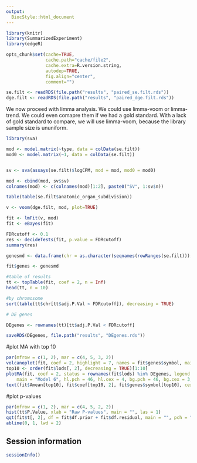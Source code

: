 ```yaml
---
output:
  BiocStyle::html_document
---
```



```r
library(knitr)
library(SummarizedExperiment)
library(edgeR)

opts_chunk$set(cache=TRUE,
               cache.path="cache/file2",
               cache.extra=R.version.string,
               autodep=TRUE,
               fig.align="center",
               comment="")

se.filt <- readRDS(file.path("results", "paired_se.filt.rds"))
dge.filt <- readRDS(file.path("results", "paired_dge.filt.rds"))
```


We now proceed with limma analysis. We could use limma-voom or limma-trend. We could even comapre them if we had a gold standard. With a lack of gold standard to compare, we will use limma-voom, because the library sample size is ununiform.


```r
library(sva)

mod <- model.matrix(~type, data = colData(se.filt))
mod0 <- model.matrix(~1, data = colData(se.filt))


sv <- sva(assays(se.filt)$logCPM, mod = mod, mod0 = mod0)

mod <- cbind(mod, sv$sv)
colnames(mod) <- c(colnames(mod)[1:2], paste0("SV", 1:sv$n))

table(table(se.filt$anatomic_organ_subdivision))

v <- voom(dge.filt, mod, plot=TRUE)

fit <- lmFit(v, mod)
fit <- eBayes(fit)

FDRcutoff <- 0.1
res <- decideTests(fit, p.value = FDRcutoff)
summary(res)

genesmd <- data.frame(chr = as.character(seqnames(rowRanges(se.filt))), symbol = rowData(se.filt)[, 1], stringsAsFactors = FALSE)

fit$genes <- genesmd

#table of results
tt <- topTable(fit, coef = 2, n = Inf)
head(tt, n = 10)

#by chromosome
sort(table(tt$chr[tt$adj.P.Val < FDRcutoff]), decreasing = TRUE)

# DE genes

DEgenes <- rownames(tt)[tt$adj.P.Val < FDRcutoff]

saveRDS(DEgenes, file.path("results", "DEgenes.rds"))
```

#plot MA with top 10

```r
par(mfrow = c(1, 2), mar = c(4, 5, 3, 2))
volcanoplot(fit, coef = 2, highlight = 7, names = fit$genes$symbol, main = "Model")
top10 <- order(fit$lods[, 2], decreasing = TRUE)[1:10]
plotMA(fit, coef = 2, status = rownames(fit$lods) %in% DEgenes, legend = FALSE, 
    main = "Model 6", hl.pch = 46, hl.cex = 4, bg.pch = 46, bg.cex = 3, las = 1)
text(fit$Amean[top10], fit$coef[top10, 2], fit$genes$symbol[top10], cex = 0.5, pos = 4)

```

#plot p-values

```r
par(mfrow = c(1, 2), mar = c(4, 5, 2, 2))
hist(tt$P.Value, xlab = "Raw P-values", main = "", las = 1)
qqt(fit$t[, 2], df = fit$df.prior + fit$df.residual, main = "", pch = ".", cex = 3)
abline(0, 1, lwd = 2)
```


## Session information

```r
sessionInfo()
```
